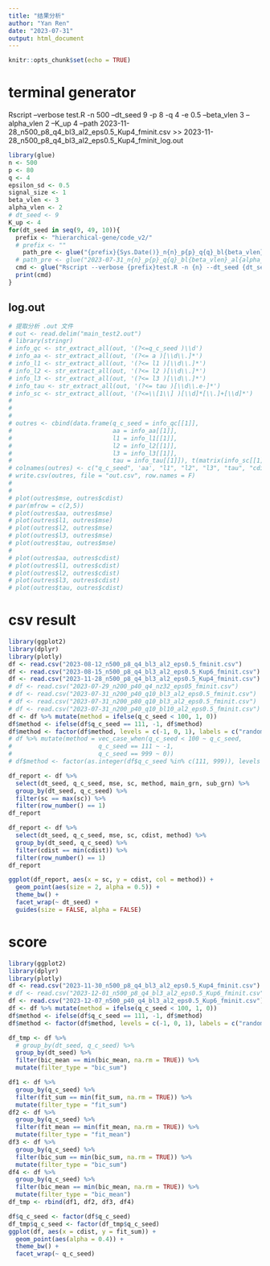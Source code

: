 ```yaml
---
title: "结果分析"
author: "Yan Ren"
date: "2023-07-31"
output: html_document
---
```


```r
knitr::opts_chunk$set(echo = TRUE)
```

# terminal generator

Rscript --verbose test.R -n 500 --dt_seed 9 -p 8 -q 4 -e 0.5 --beta_vlen 3 --alpha_vlen 2 --K_up 4 --path 2023-11-28_n500_p8_q4_bl3_al2_eps0.5_Kup4_fminit.csv >> 2023-11-28_n500_p8_q4_bl3_al2_eps0.5_Kup4_fminit_log.out

```r
library(glue)
n <- 500
p <- 80
q <- 4
epsilon_sd <- 0.5
signal_size <- 1
beta_vlen <- 3
alpha_vlen <- 2
# dt_seed <- 9
K_up <- 4
for(dt_seed in seq(9, 49, 10)){
  prefix <- "hierarchical-gene/code_v2/"
  # prefix <- ""
    path_pre <- glue("{prefix}{Sys.Date()}_n{n}_p{p}_q{q}_bl{beta_vlen}_al{alpha_vlen}_eps{epsilon_sd}_Kup{K_up}_fminit")
  # path_pre <- glue("2023-07-31_n{n}_p{p}_q{q}_bl{beta_vlen}_al{alpha_vlen}_eps{epsilon_sd}_fminit")
  cmd <- glue("Rscript --verbose {prefix}test.R -n {n} --dt_seed {dt_seed} -p {p} -q {q} -e {epsilon_sd} --beta_vlen {beta_vlen} --alpha_vlen {alpha_vlen} --K_up {K_up} --path {path_pre}.csv >> {path_pre}_log.out")
  print(cmd)
}
```



## log.out

```r
# 提取分析 .out 文件
# out <- read.delim("main_test2.out")
# library(stringr)
# info_qc <- str_extract_all(out, '(?<=q_c_seed )\\d')
# info_aa <- str_extract_all(out, '(?<= a )[\\d\\.]*')
# info_l1 <- str_extract_all(out, '(?<= l1 )[\\d\\.]*')
# info_l2 <- str_extract_all(out, '(?<= l2 )[\\d\\.]*')
# info_l3 <- str_extract_all(out, '(?<= l3 )[\\d\\.]*')
# info_tau <- str_extract_all(out, '(?<= tau )[\\d\\.e-]*')
# info_sc <- str_extract_all(out, '(?<=\\[1\\] )[\\d]*[\\.]+[\\d]*')
# 
# 
# 
# outres <- cbind(data.frame(q_c_seed = info_qc[[1]], 
#                            aa = info_aa[[1]],
#                            l1 = info_l1[[1]],
#                            l2 = info_l2[[1]],
#                            l3 = info_l3[[1]],
#                            tau = info_tau[[1]]), t(matrix(info_sc[[1]], nrow = 2)))
# colnames(outres) <- c("q_c_seed", 'aa', "l1", "l2", "l3", "tau", "cdist", "mse")
# write.csv(outres, file = "out.csv", row.names = F)
# 
# 
# plot(outres$mse, outres$cdist)
# par(mfrow = c(2,5))
# plot(outres$aa, outres$mse)
# plot(outres$l1, outres$mse)
# plot(outres$l2, outres$mse)
# plot(outres$l3, outres$mse)
# plot(outres$tau, outres$mse)
# 
# plot(outres$aa, outres$cdist)
# plot(outres$l1, outres$cdist)
# plot(outres$l2, outres$cdist)
# plot(outres$l3, outres$cdist)
# plot(outres$tau, outres$cdist)
```



# csv result

```r
library(ggplot2)
library(dplyr)
library(plotly)
df <- read.csv("2023-08-12_n500_p8_q4_bl3_al2_eps0.5_fminit.csv")
df <- read.csv("2023-08-15_n500_p8_q4_bl3_al2_eps0.5_Kup6_fminit.csv")
df <- read.csv("2023-11-28_n500_p8_q4_bl3_al2_eps0.5_Kup4_fminit.csv")
# df <- read.csv("2023-07-29_n200_p40_q4_nz32_eps05_fminit.csv")
# df <- read.csv("2023-07-31_n200_p40_q10_bl3_al2_eps0.5_fminit.csv")
# df <- read.csv("2023-07-31_n200_p80_q10_bl3_al2_eps0.5_fminit.csv")
# df <- read.csv("2023-07-31_n200_p40_q10_bl10_al2_eps0.5_fminit.csv")
df <- df %>% mutate(method = ifelse(q_c_seed < 100, 1, 0))
df$method <- ifelse(df$q_c_seed == 111, -1, df$method)
df$method <- factor(df$method, levels = c(-1, 0, 1), labels = c("random", "flexmix", "our_method"))
# df %>% mutate(method = vec_case_when(q_c_seed < 100 ~ q_c_seed,
#                        q_c_seed == 111 ~ -1,
#                        q_c_seed == 999 ~ 0))
# df$method <- factor(as.integer(df$q_c_seed %in% c(111, 999)), levels = c(0,1), labels = c("our method", "flemix or random"))
```

```r
df_report <- df %>% 
  select(dt_seed, q_c_seed, mse, sc, method, main_grn, sub_grn) %>%
  group_by(dt_seed, q_c_seed) %>% 
  filter(sc == max(sc)) %>%
  filter(row_number() == 1)
df_report
```


```r
df_report <- df %>% 
  select(dt_seed, q_c_seed, mse, sc, cdist, method) %>%
  group_by(dt_seed, q_c_seed) %>% 
  filter(cdist == min(cdist)) %>%
  filter(row_number() == 1)
df_report
```

```r
ggplot(df_report, aes(x = sc, y = cdist, col = method)) +
  geom_point(aes(size = 2, alpha = 0.5)) +
  theme_bw() +
  facet_wrap(~ dt_seed) +
  guides(size = FALSE, alpha = FALSE)
```


# score

```r
library(ggplot2)
library(dplyr)
library(plotly)
df <- read.csv("2023-11-30_n500_p8_q4_bl3_al2_eps0.5_Kup4_fminit.csv")
# df <- read.csv("2023-12-01_n500_p8_q4_bl3_al2_eps0.5_Kup6_fminit.csv")
df <- read.csv("2023-12-07_n500_p40_q4_bl3_al2_eps0.5_Kup6_fminit.csv")
df <- df %>% mutate(method = ifelse(q_c_seed < 100, 1, 0))
df$method <- ifelse(df$q_c_seed == 111, -1, df$method)
df$method <- factor(df$method, levels = c(-1, 0, 1), labels = c("random", "flexmix", "hier"))
```

```r
df_tmp <- df %>%
  # group_by(dt_seed, q_c_seed) %>%
  group_by(dt_seed) %>%
  filter(bic_mean == min(bic_mean, na.rm = TRUE)) %>%
  mutate(filter_type = "bic_sum")
```



```r
df1 <- df %>%
  group_by(q_c_seed) %>%
  filter(fit_sum == min(fit_sum, na.rm = TRUE)) %>%
  mutate(filter_type = "fit_sum")
df2 <- df %>%
  group_by(q_c_seed) %>%
  filter(fit_mean == min(fit_mean, na.rm = TRUE)) %>%
  mutate(filter_type = "fit_mean")
df3 <- df %>%
  group_by(q_c_seed) %>%
  filter(bic_sum == min(bic_sum, na.rm = TRUE)) %>%
  mutate(filter_type = "bic_sum")
df4 <- df %>%
  group_by(q_c_seed) %>%
  filter(bic_mean == min(bic_mean, na.rm = TRUE)) %>%
  mutate(filter_type = "bic_mean")
df_tmp <- rbind(df1, df2, df3, df4)
```


```r
df$q_c_seed <- factor(df$q_c_seed)
df_tmp$q_c_seed <- factor(df_tmp$q_c_seed)
ggplot(df, aes(x = cdist, y = fit_sum)) +
  geom_point(aes(alpha = 0.4)) +
  theme_bw() +
  facet_wrap(~ q_c_seed)
```







